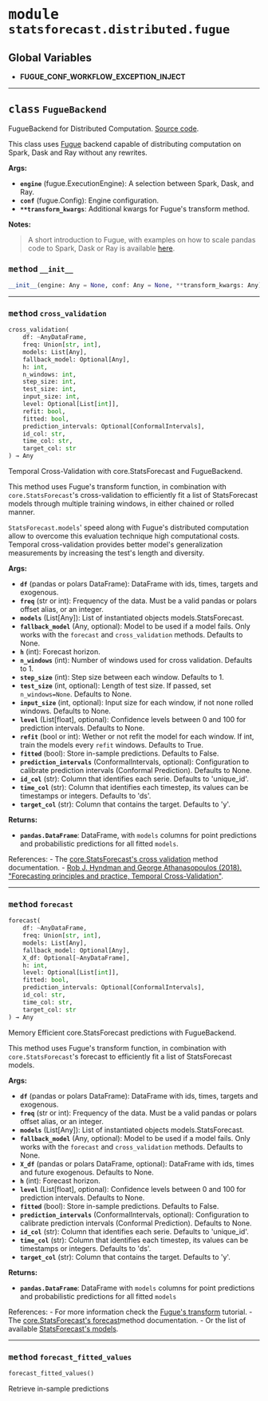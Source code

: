 



# <kbd>module</kbd> `statsforecast.distributed.fugue`




**Global Variables**
---------------
- **FUGUE_CONF_WORKFLOW_EXCEPTION_INJECT**


---



## <kbd>class</kbd> `FugueBackend`
FugueBackend for Distributed Computation. [Source code](https://github.com/Nixtla/statsforecast/blob/main/statsforecast/distributed/fugue.py). 

This class uses [Fugue](https://github.com/fugue-project/fugue) backend capable of distributing computation on Spark, Dask and Ray without any rewrites. 



**Args:**
 
 - <b>`engine`</b> (fugue.ExecutionEngine):  A selection between Spark, Dask, and Ray. 
 - <b>`conf`</b> (fugue.Config):  Engine configuration. 
 - <b>`**transform_kwargs`</b>:  Additional kwargs for Fugue's transform method. 



**Notes:**

> A short introduction to Fugue, with examples on how to scale pandas code to Spark, Dask or Ray is available [here](https://fugue-tutorials.readthedocs.io/tutorials/quick_look/ten_minutes.html). 



### <kbd>method</kbd> `__init__`

```python
__init__(engine: Any = None, conf: Any = None, **transform_kwargs: Any)
```








---



### <kbd>method</kbd> `cross_validation`

```python
cross_validation(
    df: ~AnyDataFrame,
    freq: Union[str, int],
    models: List[Any],
    fallback_model: Optional[Any],
    h: int,
    n_windows: int,
    step_size: int,
    test_size: int,
    input_size: int,
    level: Optional[List[int]],
    refit: bool,
    fitted: bool,
    prediction_intervals: Optional[ConformalIntervals],
    id_col: str,
    time_col: str,
    target_col: str
) → Any
```

Temporal Cross-Validation with core.StatsForecast and FugueBackend. 

This method uses Fugue's transform function, in combination with `core.StatsForecast`'s cross-validation to efficiently fit a list of StatsForecast models through multiple training windows, in either chained or rolled manner. 

`StatsForecast.models`' speed along with Fugue's distributed computation allow to overcome this evaluation technique high computational costs. Temporal cross-validation provides better model's generalization measurements by increasing the test's length and diversity. 



**Args:**
 
 - <b>`df`</b> (pandas or polars DataFrame):  DataFrame with ids, times, targets and exogenous. 
 - <b>`freq`</b> (str or int):  Frequency of the data. Must be a valid pandas or polars offset alias, or an integer. 
 - <b>`models`</b> (List[Any]):  List of instantiated objects models.StatsForecast. 
 - <b>`fallback_model`</b> (Any, optional):  Model to be used if a model fails. Only works with the `forecast` and `cross_validation` methods. Defaults to None. 
 - <b>`h`</b> (int):  Forecast horizon. 
 - <b>`n_windows`</b> (int):  Number of windows used for cross validation. Defaults to 1. 
 - <b>`step_size`</b> (int):  Step size between each window. Defaults to 1. 
 - <b>`test_size`</b> (int, optional):  Length of test size. If passed, set `n_windows=None`. Defaults to None. 
 - <b>`input_size`</b> (int, optional):  Input size for each window, if not none rolled windows. Defaults to None. 
 - <b>`level`</b> (List[float], optional):  Confidence levels between 0 and 100 for prediction intervals. Defaults to None. 
 - <b>`refit`</b> (bool or int):  Wether or not refit the model for each window. If int, train the models every `refit` windows. Defaults to True. 
 - <b>`fitted`</b> (bool):  Store in-sample predictions. Defaults to False. 
 - <b>`prediction_intervals`</b> (ConformalIntervals, optional):  Configuration to calibrate prediction intervals (Conformal Prediction). Defaults to None. 
 - <b>`id_col`</b> (str):  Column that identifies each serie. Defaults to 'unique_id'. 
 - <b>`time_col`</b> (str):  Column that identifies each timestep, its values can be timestamps or integers. Defaults to 'ds'. 
 - <b>`target_col`</b> (str):  Column that contains the target. Defaults to 'y'. 



**Returns:**
 
 - <b>`pandas.DataFrame`</b>:  DataFrame, with `models` columns for point predictions and probabilistic predictions for all fitted `models`. 

References: 
    - The [core.StatsForecast's cross validation](./core#method-cross-validation) method documentation. 
    - [Rob J. Hyndman and George Athanasopoulos (2018). "Forecasting principles and practice, Temporal Cross-Validation"](https://otexts.com/fpp3/tscv.html). 

---



### <kbd>method</kbd> `forecast`

```python
forecast(
    df: ~AnyDataFrame,
    freq: Union[str, int],
    models: List[Any],
    fallback_model: Optional[Any],
    X_df: Optional[~AnyDataFrame],
    h: int,
    level: Optional[List[int]],
    fitted: bool,
    prediction_intervals: Optional[ConformalIntervals],
    id_col: str,
    time_col: str,
    target_col: str
) → Any
```

Memory Efficient core.StatsForecast predictions with FugueBackend. 

This method uses Fugue's transform function, in combination with `core.StatsForecast`'s forecast to efficiently fit a list of StatsForecast models. 



**Args:**
 
 - <b>`df`</b> (pandas or polars DataFrame):  DataFrame with ids, times, targets and exogenous. 
 - <b>`freq`</b> (str or int):  Frequency of the data. Must be a valid pandas or polars offset alias, or an integer. 
 - <b>`models`</b> (List[Any]):  List of instantiated objects models.StatsForecast. 
 - <b>`fallback_model`</b> (Any, optional):  Model to be used if a model fails. Only works with the `forecast` and `cross_validation` methods. Defaults to None. 
 - <b>`X_df`</b> (pandas or polars DataFrame, optional):  DataFrame with ids, times and future exogenous. Defaults to None. 
 - <b>`h`</b> (int):  Forecast horizon. 
 - <b>`level`</b> (List[float], optional):  Confidence levels between 0 and 100 for prediction intervals. Defaults to None. 
 - <b>`fitted`</b> (bool):  Store in-sample predictions. Defaults to False. 
 - <b>`prediction_intervals`</b> (ConformalIntervals, optional):  Configuration to calibrate prediction intervals (Conformal Prediction). Defaults to None. 
 - <b>`id_col`</b> (str):  Column that identifies each serie. Defaults to 'unique_id'. 
 - <b>`time_col`</b> (str):  Column that identifies each timestep, its values can be timestamps or integers. Defaults to 'ds'. 
 - <b>`target_col`</b> (str):  Column that contains the target. Defaults to 'y'. 



**Returns:**
 
 - <b>`pandas.DataFrame`</b>:  DataFrame with `models` columns for point predictions and probabilistic predictions for all fitted `models` 

References: 
    - For more information check the [Fugue's transform](https://fugue-tutorials.readthedocs.io/tutorials/beginner/transform.html) tutorial. 
    - The [core.StatsForecast's forecast](./core#method-forecast-3)method documentation. 
    - Or the list of available [StatsForecast's models](./models). 

---



### <kbd>method</kbd> `forecast_fitted_values`

```python
forecast_fitted_values()
```

Retrieve in-sample predictions 


